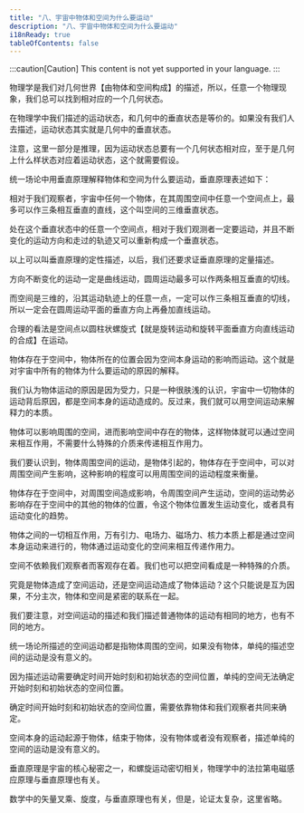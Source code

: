 ```yaml
---
title: "八、宇宙中物体和空间为什么要运动"
description: "八、宇宙中物体和空间为什么要运动"
i18nReady: true
tableOfContents: false
---
```


:::caution[Caution]
This content is not yet supported in your language.
:::



物理学是我们对几何世界【由物体和空间构成】的描述，所以，任意一个物理现象，我们总可以找到相对应的一个几何状态。

在物理学中我们描述的运动状态，和几何中的垂直状态是等价的。如果没有我们人去描述，运动状态其实就是几何中的垂直状态。

注意，这里一部分是推理，因为运动状态总要有一个几何状态相对应，至于是几何上什么样状态对应着运动状态，这个就需要假设。

统一场论中用垂直原理解释物体和空间为什么要运动，垂直原理表述如下：

相对于我们观察者，宇宙中任何一个物体，在其周围空间中任意一个空间点上，最多可以作三条相互垂直的直线，这个叫空间的三维垂直状态。

处在这个垂直状态中的任意一个空间点，相对于我们观测者一定要运动，并且不断变化的运动方向和走过的轨迹又可以重新构成一个垂直状态。

以上可以叫垂直原理的定性描述，以后，我们还要求证垂直原理的定量描述。

方向不断变化的运动一定是曲线运动，圆周运动最多可以作两条相互垂直的切线。

而空间是三维的，沿其运动轨迹上的任意一点，一定可以作三条相互垂直的切线，所以一定会在圆周运动平面的垂直方向上再叠加直线运动。

合理的看法是空间点以圆柱状螺旋式【就是旋转运动和旋转平面垂直方向直线运动的合成】在运动。

物体存在于空间中，物体所在的位置会因为空间本身运动的影响而运动。这个就是对宇宙中所有的物体为什么要运动的原因的解释。

我们认为物体运动的原因是因为受力，只是一种很肤浅的认识，宇宙中一切物体的运动背后原因，都是空间本身的运动造成的。反过来，我们就可以用空间运动来解释力的本质。

物体可以影响周围的空间，进而影响空间中存在的物体，这样物体就可以通过空间来相互作用，不需要什么特殊的介质来传递相互作用力。

我们要认识到，物体周围空间的运动，是物体引起的，物体存在于空间中，可以对周围空间产生影响，这种影响的程度可以用周围空间的运动程度来衡量。

物体存在于空间中，对周围空间造成影响，令周围空间产生运动，空间的运动势必影响存在于空间中的其他的物体的位置，令这个物体位置发生运动变化，或者具有运动变化的趋势。

物体之间的一切相互作用，万有引力、电场力、磁场力、核力本质上都是通过空间本身运动来进行的，物体通过运动变化的空间来相互传递作用力。

空间不依赖我们观察者而客观存在着。我们也可以把空间看成是一种特殊的介质。

究竟是物体造成了空间运动，还是空间运动造成了物体运动？这个只能说是互为因果，不分主次，物体和空间是紧密的联系在一起。

我们要注意，对空间运动的描述和我们描述普通物体的运动有相同的地方，也有不同的地方。

统一场论所描述的空间运动都是指物体周围的空间，如果没有物体，单纯的描述空间的运动是没有意义的。

因为描述运动需要确定时间开始时刻和初始状态的空间位置，单纯的空间无法确定开始时刻和初始状态的空间位置。

确定时间开始时刻和初始状态的空间位置，需要依靠物体和我们观察者共同来确定。

空间本身的运动起源于物体，结束于物体，没有物体或者没有观察者，描述单纯的空间的运动是没有意义的。

垂直原理是宇宙的核心秘密之一，和螺旋运动密切相关，物理学中的法拉第电磁感应原理与垂直原理也有关。

数学中的矢量叉乘、旋度，与垂直原理也有关，但是，论证太复杂，这里省略。

<br />
<LinkCard
  title="前往本章节讨论区"
  href="https://forum.unifiedfieldtheory.cn/questions/10010000000000136"
  description="看看大家阅读完本章之后都在讨论什么，并发表你自己的看法~"
  target="_blank"
/>
